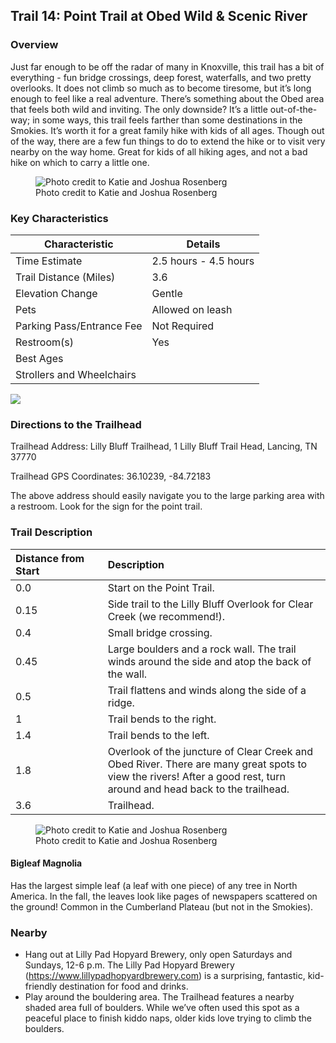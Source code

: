 ## Trail 14: Point Trail at Obed Wild & Scenic River

### Overview

Just far enough to be off the radar of many in Knoxville, this trail has a bit of everything - fun bridge crossings, deep forest, waterfalls, and two pretty overlooks. It does not climb so much as to become tiresome, but it's long enough to feel like a real adventure. There's something about the Obed area that feels both wild and inviting. The only downside? It's a little out-of-the-way; in some ways, this trail feels farther than some destinations in the Smokies. It's worth it for a great family hike with kids of all ages. Though out of the way, there are a few fun things to do to extend the hike or to visit very nearby on the way home. Great for kids of all hiking ages, and not a bad hike on which to carry a little one.

![Photo credit to Katie and Joshua Rosenberg](img/trail-14-figure-01.jpg)

### Key Characteristics

| **Characteristic**        | **Details**           |
|---------------------------|-----------------------|
| Time Estimate             | 2.5 hours - 4.5 hours |
| Trail Distance (Miles)    | 3.6                   |
| Elevation Change          | Gentle                |
| Pets                      | Allowed on leash      |
| Parking Pass/Entrance Fee | Not Required          |
| Restroom(s)               | Yes                   |
| Best Ages                 |                       |
| Strollers and Wheelchairs |                       |

![](maps/trail-14-map.jpeg)

### Directions to the Trailhead

Trailhead Address: Lilly Bluff Trailhead, 1 Lilly Bluff Trail Head, Lancing, TN 37770

Trailhead GPS Coordinates: 36.10239, -84.72183

The above address should easily navigate you to the large parking area with a restroom. Look for the sign for the point trail.

### Trail Description

| Distance from Start | Description                                                                                                                                                           |
|:--------------------|:--------------------------------------------------|
| 0.0                 | Start on the Point Trail.                                                                                                                                             |
| 0.15                | Side trail to the Lilly Bluff Overlook for Clear Creek (we recommend!).                                                                                               |
| 0.4                 | Small bridge crossing.                                                                                                                                                |
| 0.45                | Large boulders and a rock wall. The trail winds around the side and atop the back of the wall.                                                                        |
| 0.5                 | Trail flattens and winds along the side of a ridge.                                                                                                                   |
| 1                   | Trail bends to the right.                                                                                                                                             |
| 1.4                 | Trail bends to the left.                                                                                                                                              |
| 1.8                 | Overlook of the juncture of Clear Creek and Obed River. There are many great spots to view the rivers! After a good rest, turn around and head back to the trailhead. |
| 3.6                 | Trailhead.                                                                                                                                                            |

![Photo credit to Katie and Joshua Rosenberg](img/bigleaf%20magnolia.jpg)

::: {.callout-note appearance="simple" icon="true"}
#### Bigleaf Magnolia

Has the largest simple leaf (a leaf with one piece) of any tree in North America. In the fall, the leaves look like pages of newspapers scattered on the ground! Common in the Cumberland Plateau (but not in the Smokies).
:::

### Nearby

-   Hang out at Lilly Pad Hopyard Brewery, only open Saturdays and Sundays, 12-6 p.m. The Lilly Pad Hopyard Brewery (<https://www.lillypadhopyardbrewery.com>) is a surprising, fantastic, kid-friendly destination for food and drinks.
-   Play around the bouldering area. The Trailhead features a nearby shaded area full of boulders. While we've often used this spot as a peaceful place to finish kiddo naps, older kids love trying to climb the boulders.
